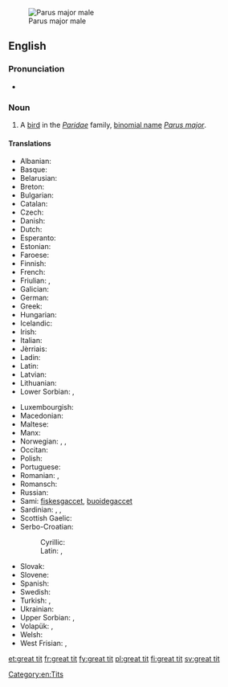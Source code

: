 [[Image:Parus major male.jpg|thumb|right|Parus major male]]
==English==

===Pronunciation===
* {{IPA|/ˈɡɹæt tɪt/}}

===Noun===
{{en-noun|head=[[great]] [[tit]]}}

# A [[bird]] in the ''[[Paridae]]'' family, [[binomial name]] ''[[Parus major]]''.

====Translations====
{{trans-top|Bird}}
* Albanian: {{t-|sq|trishtili i madh}}
* Basque: {{t-|eu|kaskabeltz}}
* Belarusian: {{t-|be|сініца}}
* Breton: {{t-|br|pennglaou}}
* Bulgarian: {{t-|bg|голям синигер|sc=Cyrl}}
* Catalan: {{t-|ca|mallerenga}}
* Czech: {{t-|cs|sýkora koňadra}}
* Danish: {{t-|da|musvit|c}}
* Dutch: {{t-|nl|koolmees|f}}
* Esperanto: {{t-|eo|granda paruo}}
* Estonian: {{t-|et|rasvatihane}}
* Faroese: {{t-|fo|stórtíta}}
* Finnish: {{t+|fi|talitiainen}}
* French: {{t+|fr|mésange}}
* Friulian: {{tø|fur|parussule}}, {{tø|fur|parusse}}
* Galician: {{t+|gl|ferreiriño abelleiro}}
* German: {{t+|de|Kohlmeise|f}}
* Greek: {{t+|el|καλόγερος}}
* Hungarian: {{t+|hu|széncinege}}
* Icelandic: {{t-|is|meisa}}
* Irish: {{t-|ga|meantán mór}}
* Italian: {{t-|it|cinciallegra}}
* Jèrriais: {{tø|roa-jer|d'mouaîselle|f}}
* Ladin: {{tø|lld|mosela}}
* Latin: {{t-|la|Parus major}}
* Latvian: {{t-|lv|lielā zīlīte}}
* Lithuanian: {{t+|lt|zylė}}
* Lower Sorbian: {{tø|dsb|sykora}}, {{tø|dsb|sykorka}}
{{trans-mid}}
* Luxembourgish: {{t-|lb|Schielmees|f}}
* Macedonian: {{t-|mk|сипка|tr=[[sipka]]|sc=Cyrl}}
* Maltese: {{t-|mt|fjorentin}}
* Manx: {{t|gv|bliu-bonnet|m}}
* Norwegian: {{t-|no|kjøttmeis|c}}, {{t-|no|talgmeis|c}}, {{t-|no|talgokse|m}}
* Occitan: {{t-|oc|mesenga}}
* Polish: {{t+|pl|sikora bogatka}}
* Portuguese: {{t+|pt|chapim}}
* Romanian: {{t-|ro|pițigoi}}, {{t-|ro|pițigoi mare|m}}
* Romansch: {{t-|rm|maset grond}}
* Russian: {{t+|ru|синица|tr=sinica}}
* Sami: [[fiskesgaccet]], [[buoidegaccet]]
* Sardinian: {{t-|sc|acutzaferru}}, {{t-|sc|tzerri-tzerri}}, {{t-|sc|béccidi}}
* Scottish Gaelic: {{t-|gd|currac-baintighearna|m}}
* Serbo-Croatian:
*: Cyrillic: {{t-|sh|сеница|sc=Cyrl}}
*: Latin: {{t-|sh|senica|sc=Latn}}, {{t-|sh|sjenica velika}}
* Slovak: {{t-|sk|sýkorka veľká}}
* Slovene: {{t+|sl|velika sinica}}
* Spanish: {{t+|es|carbonero|m}}
* Swedish: {{t+|sv|talgoxe}}
* Turkish: {{t+|tr|bas}}, {{t-|tr|tankara}}
* Ukrainian: {{t-|uk|синиця велика|tr=[[sinicja velika]]|sc=Cyrl}}
* Upper Sorbian: {{t-|hsb|sykorka}}, {{t-|hsb|sykora}}
* Volapük: {{qualifier|male or female}} {{t-|vo|gretaparud}}, {{qualifier|offspring, young}} {{t-|vo|gretaparudül}}
* Welsh: {{t-|cy|titw mawr}}
* West Frisian: {{t+|fy|blokmies|c}}, {{t+|fy|blokfink|c}}
{{trans-bottom}}

[[Category:en:Tits]]

[[et:great tit]]
[[fr:great tit]]
[[fy:great tit]]
[[pl:great tit]]
[[fi:great tit]]
[[sv:great tit]]